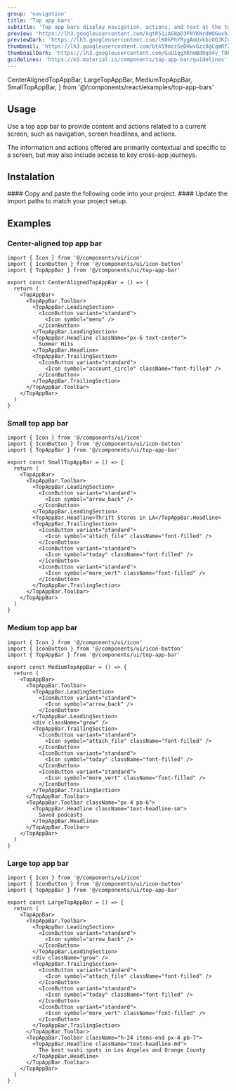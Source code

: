 ```yaml
---
group: 'navigation'
title: 'Top app bars'
subtitle: 'Top app bars display navigation, actions, and text at the top of a screen'
preview: 'https://lh3.googleusercontent.com/kqtR51iAG8pD3FNYKNrdWOGwxhJfBpESsrBdrXm6GZkFUsgHh_p2zvaXlWImzZUw12ojylXavmfWv6k8sEuQ42hb3Mmtzj8M1QW3u67jRKDT1WMteg=s0'
previewDark: 'https://lh3.googleusercontent.com/lK0kPhYRygAmUxkbiOOJKIuzaAsXbxONPo13nE4wzaBGsNHcMDD237jdgPFQ68iToQl5TEmw0Of4tfc6cTmSGmVZ7JWNhw1-QgzFsxkaN5HHtbo_XRE=s0'
thumbnail: 'https://lh3.googleusercontent.com/btk59mzzSeDHwvGzz0gCqmRf2mDrRdZJ21EibjjuMzWzEC4mMKp9pTTYd42HIVjQhsx6J4-SYw8Gq2cQy3meVFoSpNoiRSEsJlHBAZmyJDLHaq6mFjo=w2400'
thumbnailDark: 'https://lh3.googleusercontent.com/GuU1qgXKnmBdhqd4v_fObCdAgd7VkmfSqRw-TvPlXJR1sHFH5-tGOaeTRLiOTwK7ZAMVIDX0Zdlh0wyUNMFb-evuqvEIc6069But16ZtCqnJf5BG1D3a=w2400'
guidelines: 'https://m3.material.io/components/top-app-bar/guidelines'
---
```


  CenterAlignedTopAppBar,
  LargeTopAppBar,
  MediumTopAppBar,
  SmallTopAppBar,
} from '@/components/react/examples/top-app-bars'


## Usage

Use a top app bar to provide content and actions related to a current screen, such as navigation, screen headlines, and actions.

The information and actions offered are primarily contextual and specific to a screen, but may also include access to key cross-app journeys.

## Instalation

<Steps>

<Step>
  #### Copy and paste the following code into your project.
  <ComponentSource name="top-app-bar" />
</Step>

<Step>
#### Update the import paths to match your project setup.

</Step>

</Steps>

## Examples

### Center-aligned top app bar

<ComponentContainer>
  <CenterAlignedTopAppBar slot='preview'/>

```tsx
import { Icon } from '@/components/ui/icon'
import { IconButton } from '@/components/ui/icon-button'
import { TopAppBar } from '@/components/ui/top-app-bar'

export const CenterAlignedTopAppBar = () => {
  return (
    <TopAppBar>
      <TopAppBar.Toolbar>
        <TopAppBar.LeadingSection>
          <IconButton variant="standard">
            <Icon symbol="menu" />
          </IconButton>
        </TopAppBar.LeadingSection>
        <TopAppBar.Headline className="px-6 text-center">
          Summer Hits
        </TopAppBar.Headline>
        <TopAppBar.TrailingSection>
          <IconButton variant="standard">
            <Icon symbol="account_circle" className="font-filled" />
          </IconButton>
        </TopAppBar.TrailingSection>
      </TopAppBar.Toolbar>
    </TopAppBar>
  )
}
```

</ComponentContainer>

### Small top app bar

<ComponentContainer>
  <SmallTopAppBar slot='preview'/>

```tsx
import { Icon } from '@/components/ui/icon'
import { IconButton } from '@/components/ui/icon-button'
import { TopAppBar } from '@/components/ui/top-app-bar'

export const SmallTopAppBar = () => {
  return (
    <TopAppBar>
      <TopAppBar.Toolbar>
        <TopAppBar.LeadingSection>
          <IconButton variant="standard">
            <Icon symbol="arrow_back" />
          </IconButton>
        </TopAppBar.LeadingSection>
        <TopAppBar.Headline>Thrift Stores in LA</TopAppBar.Headline>
        <TopAppBar.TrailingSection>
          <IconButton variant="standard">
            <Icon symbol="attach_file" className="font-filled" />
          </IconButton>
          <IconButton variant="standard">
            <Icon symbol="today" className="font-filled" />
          </IconButton>
          <IconButton variant="standard">
            <Icon symbol="more_vert" className="font-filled" />
          </IconButton>
        </TopAppBar.TrailingSection>
      </TopAppBar.Toolbar>
    </TopAppBar>
  )
}
```

</ComponentContainer>

### Medium top app bar

<ComponentContainer>
  <MediumTopAppBar slot='preview'/>

```tsx
import { Icon } from '@/components/ui/icon'
import { IconButton } from '@/components/ui/icon-button'
import { TopAppBar } from '@/components/ui/top-app-bar'

export const MediumTopAppBar = () => {
  return (
    <TopAppBar>
      <TopAppBar.Toolbar>
        <TopAppBar.LeadingSection>
          <IconButton variant="standard">
            <Icon symbol="arrow_back" />
          </IconButton>
        </TopAppBar.LeadingSection>
        <div className="grow" />
        <TopAppBar.TrailingSection>
          <IconButton variant="standard">
            <Icon symbol="attach_file" className="font-filled" />
          </IconButton>
          <IconButton variant="standard">
            <Icon symbol="today" className="font-filled" />
          </IconButton>
          <IconButton variant="standard">
            <Icon symbol="more_vert" className="font-filled" />
          </IconButton>
        </TopAppBar.TrailingSection>
      </TopAppBar.Toolbar>
      <TopAppBar.Toolbar className="px-4 pb-6">
        <TopAppBar.Headline className="text-headline-sm">
          Saved podcasts
        </TopAppBar.Headline>
      </TopAppBar.Toolbar>
    </TopAppBar>
  )
}
```

</ComponentContainer>

### Large top app bar

<ComponentContainer>
  <LargeTopAppBar slot='preview'/>

```tsx
import { Icon } from '@/components/ui/icon'
import { IconButton } from '@/components/ui/icon-button'
import { TopAppBar } from '@/components/ui/top-app-bar'

export const LargeTopAppBar = () => {
  return (
    <TopAppBar>
      <TopAppBar.Toolbar>
        <TopAppBar.LeadingSection>
          <IconButton variant="standard">
            <Icon symbol="arrow_back" />
          </IconButton>
        </TopAppBar.LeadingSection>
        <div className="grow" />
        <TopAppBar.TrailingSection>
          <IconButton variant="standard">
            <Icon symbol="attach_file" className="font-filled" />
          </IconButton>
          <IconButton variant="standard">
            <Icon symbol="today" className="font-filled" />
          </IconButton>
          <IconButton variant="standard">
            <Icon symbol="more_vert" className="font-filled" />
          </IconButton>
        </TopAppBar.TrailingSection>
      </TopAppBar.Toolbar>
      <TopAppBar.Toolbar className="h-24 items-end px-4 pb-7">
        <TopAppBar.Headline className="text-headline-md">
          The best sushi spots in Los Angeles and Orange County
        </TopAppBar.Headline>
      </TopAppBar.Toolbar>
    </TopAppBar>
  )
}
```

</ComponentContainer>
